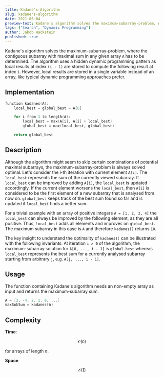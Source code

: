 ```yaml
---
title: Kadane's-Algorithm
slug: kadane's-algorithm
date: 2021-06-04
preview-text: Kadane's algorithm solves the maximum-subarray-problem, where the task is finding the contiguous subarray with maximal sum.
tags: ["Search", "Dynamic Programming"]
author: Jakob Hackstein
published: true
---
```


<!-- Intro -->

<!--
TODO:

- Replace Description with Explanation?
- Short Cuts to all sections?
- Add "Dynamic Programming" and "Array" tag
- slug with ' usage ok?
- consistent pseudo code
-->

Kadane's algorithm solves the maximum-subarray-problem, where the contiguous subarray with maximal sum in any given array `A` has to be determined. The algorithm uses a hidden dynamic programming pattern as local results at index `(i - 1)` are stored to compute the following result at index `i`. However, local results are stored in a single variable instead of an array, like typical dynamic programming approaches prefer.

## Implementation

```cpp
function kadanes(A):
    local_best = global_best = A[0]

    for i from 1 to length(A):
        local_best = max(A[i], A[i] + local_best)
        global_best = max(local_best, global_best)

    return global_best
```

## Description

Although the algorithm might seem to skip certain combinations of potential maximal subarrays, the maximum-subarray-problem is always solved optimal. Let's consider the _i_-th iteration with current element `A[i]`. The `local_best` represents the sum of the currently viewed subarray.
If `local_best` can be improved by adding `A[i]`, the `local_best` is updated accordingly. If the current element worsens the `local_best`, then `A[i]` is considered to be the first element of a new subarray that is analysed from now on. `global_best` keeps track of the best sum found so far and is updated if `local_best` finds a better sum.

For a trivial example with an array of positive integers `A = [1, 2, 3, 4]` the `local_best` can always be improved by the following element, as they are all positive. Thus, `local_best` adds all elements and improves on `global_best`. The maximum subarray in this case is `A` and therefore `kadanes()` returns `10`.

The key insight to understand the optimality of `kadanes()` can be illustrated with the following invariants: At iteration `i > 0` of the algorithm, the maximum-subarray solution for `A[0, ..., i - 1]` is `global_best` whereas `local_best` represents the best sum for a currently analysed subarray starting from arbitrary `j`, e.g. `A[j, ..., i - 1]`.

## Usage

The function containing Kadane's algorithm needs an non-empty array as input and returns the maximum-subarray sum.

```cpp
A = [3, -4, 2, 1, 0, ...]
maxSubSum = kadanes(A)
```

## Complexity

**Time**:

$$
\mathcal{O}(n)
$$

for arrays of length _n_.

**Space**:

$$
\mathcal{O}(1)
$$
